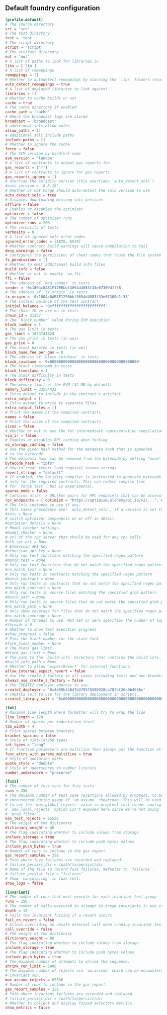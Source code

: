 ## Default foundry configuration

```toml
[profile.default]
# The source directory
src = 'src'
# The test directory
test = 'test'
# The script directory
script = 'script'
# The artifact directory
out = 'out'
# A list of paths to look for libraries in
libs = ['lib']
# A list of remappings
remappings = []
# Whether to autodetect remappings by scanning the `libs` folders recursively
auto_detect_remappings = true
# A list of deployed libraries to link against
libraries = []
# Whether to cache builds or not
cache = true
# The cache directory if enabled
cache_path = 'cache'
# Where the broadcast logs are stored
broadcast = 'broadcast'
# additional solc allow paths
allow_paths = []
# additional solc include paths
include_paths = []
# Whether to ignore the cache
force = false
# The EVM version by hardfork name
evm_version = 'london'
# A list of contracts to output gas reports for
gas_reports = ['*']
# A list of contracts to ignore for gas reports
gas_reports_ignore = []
# Override the Solidity version (this overrides `auto_detect_solc`)
#solc_version = '0.8.10'
# Whether or not Forge should auto-detect the solc version to use
auto_detect_solc = true
# Disables downloading missing solc versions
offline = false
# Enables or disables the optimizer
optimizer = false
# The number of optimizer runs
optimizer_runs = 200
# The verbosity of tests
verbosity = 0
# A list of ignored solc error codes
ignored_error_codes = [1878, 5574]
# Whether contract build warnings will cause compilation to fail
deny_warnings = false
# Configures the permissions of cheat codes that touch the file system
fs_permissions = []
# Whether to emit additional build info files
build_info = false
# Whether or not to enable `vm.ffi`
ffi = false
# The address of `msg.sender` in tests
sender = '0x1804c8AB1F12E6bbf3894d4083f33e07309d1f38'
# The address of `tx.origin` in tests
tx_origin = '0x1804c8AB1F12E6bbf3894d4083f33e07309d1f38'
# The initial balance of the test contract
initial_balance = '0xffffffffffffffffffffffff'
# The chain ID we are on in tests
chain_id = 31337
# The `block.number` value during EVM execution
block_number = 1
# The gas limit in tests
gas_limit = 1073741824
# The gas price in tests (in wei)
gas_price = 0
# The block basefee in tests (in wei)
block_base_fee_per_gas = 0
# The address of `block.coinbase` in tests
block_coinbase = '0x0000000000000000000000000000000000000000'
# The block timestamp in tests
block_timestamp = 1
# The block difficulty in tests
block_difficulty = 0
# The memory limit of the EVM (32 MB by default)
memory_limit = 33554432
# Extra output to include in the contract's artifact.
extra_output = []
# Extra output to write to separate files.
extra_output_files = []
# Print the names of the compiled contracts
names = false
# Print the sizes of the compiled contracts
sizes = false
# Whether or not to use the Yul intermediate representation compilation pipeline
via_ir = false
# Enables or disables RPC caching when forking
no_storage_caching = false
# Use the given hash method for the metadata hash that is appended
# to the bytecode.
# The metadata hash can be removed from the bytecode by setting "none"
bytecode_hash = "ipfs"
# How to treat revert (and require) reason strings
revert_strings = "default"
# If enabled, the Solidity compiler is instructed to generate bytecode
# only for the required contracts. This can reduce compile time
# for `forge test`, but is experimental.
sparse_mode = false
# Contains alias -> URL|Env pairs for RPC endpoints that can be accessed during testing
rpc_endpoints = { optimism = "https://optimism.alchemyapi.io/v2/...", mainnet = "${RPC_MAINNET}" }
# The Solc instance to use if any.
# This takes precedence over `auto_detect_solc`, if a version is set then this overrides auto-detection.
#solc = None
# Switch optimizer components on or off in detail
#optimizer_details = None
# Model checker settings.
#model_checker = None,
# Url of the rpc server that should be used for any rpc calls
#eth_rpc_url = None
# Etherscan API key
#etherscan_api_key = None
# Only run test functions matching the specified regex pattern
#match_test = None
# Only run test functions that do not match the specified regex pattern
#no_match_test = None
# Only run tests in contracts matching the specified regex pattern
#match_contract = None
# Only run tests in contracts that do not match the specified regex pattern
#no_match_contract = None
# Only run tests in source files matching the specified glob pattern
#match_path = None
# Only run tests in source files that do not match the specified glob pattern
#no_match_path = None
# Only show coverage for files that do not match the specified regex pattern.
#no_match_coverage = None
# Number of threads to use. Not set or zero specifies the number of logical cores.
#threads = 0
# Whether to show test execution progress
#show_progress = false
# Pins the block number for the state fork
#fork_block_number = None
# The block gas limit
#block_gas_limit = None
# The path to the `build-info` directory that contains the build info json files
#build_info_path = None
# Whether to allow `expectRevert` for internal functions.
allow_internal_expect_revert = false
# Use the create 2 factory in all cases including tests and non-broadcasting scripts.
always_use_create_2_factory = false
# The CREATE2 deployer address to use.
create2_deployer = "0x4e59b44847b379578588920ca78fbf26c0b4956c"
# CREATE2 salt to use for the library deployment in scripts.
create2_library_salt = "0x0000000000000000000000000000000000000000000000000000000000000000"

[fmt]
# Maximum line length where formatter will try to wrap the line
line_length = 120
# Number of spaces per indentation level
tab_width = 4
# Print spaces between brackets
bracket_spacing = false
# Style of uint/int256 types
int_types = "long"
# If function parameters are multiline then always put the function attributes on separate lines
func_attrs_with_params_multiline = true
# Style of quotation marks
quote_style = "double"
# Style of underscores in number literals
number_underscore = "preserve"

[fuzz]
# The number of fuzz runs for fuzz tests
runs = 256
# The maximum number of test case rejections allowed by proptest, to be
# encountered during usage of `vm.assume` cheatcode. This will be used
# to set the `max_global_rejects` value in proptest test runner config.
# `max_local_rejects` option isn't exposed here since we're not using
# `prop_filter`.
max_test_rejects = 65536
# The weight of the dictionary
dictionary_weight = 40
# The flag indicating whether to include values from storage
include_storage = true
# The flag indicating whether to include push bytes values
include_push_bytes = true
# Number of runs to include in the gas report.
gas_report_samples = 256
# Path where fuzz failures are recorded and replayed.
# failure_persist_dir = /path/to/persist/dir
# Name of the file to record fuzz failures, defaults to `failures`.
# failure_persist_file = "failures"
# Show `console.log` in fuzz test.
show_logs = false

[invariant]
# The number of runs that must execute for each invariant test group
runs = 256
# The number of calls executed to attempt to break invariants in one run
depth = 15
# Fails the invariant fuzzing if a revert occurs
fail_on_revert = false
# Allows overriding an unsafe external call when running invariant tests. eg. reentrancy checks
call_override = false
# The weight of the dictionary
dictionary_weight = 80
# The flag indicating whether to include values from storage
include_storage = true
# The flag indicating whether to include push bytes values
include_push_bytes = true
# The maximum number of attempts to shrink the sequence.
shrink_run_limit = 5000
# The maximum number of rejects via `vm.assume` which can be encountered during a single
# invariant run.
max_assume_rejects = 65536
# Number of runs to include in the gas report.
gas_report_samples = 256
# Path where invariant failures are recorded and replayed.
# failure_persist_dir = /path/to/persist/dir
# Whether to collect and display fuzzed selectors metrics.
show_metrics = false
```
